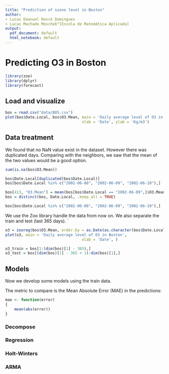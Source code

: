 ```yaml
---
title: "Prediction of ozone level in Boston"
author: 
- Lucas Emanuel Resck Domingues
- Lucas Machado Moscheb^[Escola de Matemática Aplicada]
output:
  pdf_document: default
  html_notebook: default
---
```


# Predicting O3 in Boston

```r
library(zoo)
library(dplyr)
library(forecast)
```


## Load and visualize

```r
bos = read.csv("data/BOS.csv")
plot(bos$Date.Local, bos$O3.Mean, main = 'Daily average level of O3 in Boston', 
                                  xlab = 'Date', ylab = 'Kg/m3')
```

## Data treatment

We found that no NaN value exist in the dataset. However there was duplicated days. Comparing with the neighbors, we saw that the mean of the two values would be a good option.  

```r
sum(is.na(bos$O3.Mean))
```

```r
bos$Date.Local[duplicated(bos$Date.Local)]
bos[bos$Date.Local %in% c("2002-06-08", "2002-06-09", "2002-06-10"),]
```


```r
bos[413, "O3.Mean"] = mean(bos[bos$Date.Local == "2002-06-09",]$O3.Mean)
bos = distinct(bos, Date.Local, .keep_all = TRUE)
```

```r
bos[bos$Date.Local %in% c("2002-06-08", "2002-06-09", "2002-06-10"),]
```

We use the Zoo library handle the data from now on. We also separate the train and test (last 365 days). ´

```r
o3 = zooreg(bos$O3.Mean, order.by = as.Date(as.character(bos$Date.Local), format = "%Y-%m-%d"))
plot(o3, main = 'Daily average level of O3 in Boston', 
                                  xlab = 'Date', )
```

```r
o3_train = bos[1:(dim(bos)[1] - 365),]
o3_test = bos[(dim(bos)[1] - 365 + 1):dim(bos)[1],]
```

## Models

Now we develop some models using the train data.

The metric to compare is the Mean Absolute Error (MAE) in the predictions: 

```r
mae <- function(error)
{
    mean(abs(error))
}
```

### Decompose

### Regression

### Holt-Winters

### ARMA

